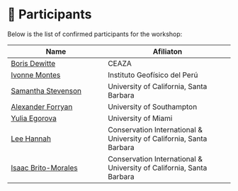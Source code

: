 ::: top-banner
:::

# 👥 Participants

Below is the list of confirmed participants for the workshop:

| **Name** | **Afiliaton** |
|-------------------------------|-----------------------------------------|
| <a href="https://scholar.google.com/citations?user=82f1hx0AAAAJ&hl=fr" target="_blank">Boris Dewitte</a> | CEAZA |
| <a href="https://scholar.google.com.pe/citations?hl=en&user=pv3O6L4AAAAJ&view_op=list_works&sortby=pubdate" target="_blank">Ivonne Montes</a> | Instituto Geofísico del Perú |
| <a href="https://scholar.google.com/citations?hl=en&user=vNZ4mYoAAAAJ&view_op=list_works&sortby=pubdate">Samantha Stevenson</a> | University of California, Santa Barbara |
| <a href="https://www.southampton.ac.uk/people/5x86qd/mr-alexander-forryan">Alexander Forryan</a> | University of Southampton |
| <a href="https://scholar.google.ca/citations?hl=en&user=0iErUx4AAAAJ&view_op=list_works&sortby=pubdate" target="_blank">Yulia Egorova</a> | University of Miami |
| <a href="https://www.conservation.org/experts-list/dr-lee-hannah" target="_blank">Lee Hannah</a> | Conservation International & University of California, Santa Barbara |
| <a href="https://scholar.google.com.au/citations?hl=en&view_op=list_works&gmla=AJsN-F5xl24DTIsGvaLU0eC3m1MDcho9MYiREe36Fg2N9Gi43a7GrLAl9R9cx9tlP3Ojy3Pbw3vQR5GjWGaxFt8PX-UPtBPkYpyCpTKp2huz5V-G2VpbMQ0&user=o0-V01oAAAAJ#" target="_blank">Isaac Brito-Morales</a> | Conservation International & University of California, Santa Barbara |
